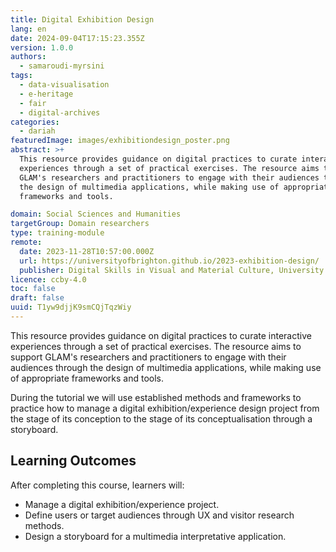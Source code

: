 ```yaml
---
title: Digital Exhibition Design
lang: en
date: 2024-09-04T17:15:23.355Z
version: 1.0.0
authors:
  - samaroudi-myrsini
tags:
  - data-visualisation
  - e-heritage
  - fair
  - digital-archives
categories:
  - dariah
featuredImage: images/exhibitiondesign_poster.png
abstract: >+
  This resource provides guidance on digital practices to curate interactive
  experiences through a set of practical exercises. The resource aims to support
  GLAM's researchers and practitioners to engage with their audiences through
  the design of multimedia applications, while making use of appropriate
  frameworks and tools.

domain: Social Sciences and Humanities
targetGroup: Domain researchers
type: training-module
remote:
  date: 2023-11-28T10:57:00.000Z
  url: https://universityofbrighton.github.io/2023-exhibition-design/
  publisher: Digital Skills in Visual and Material Culture, University of Brighton
licence: ccby-4.0
toc: false
draft: false
uuid: T1yw9djjK9smCQjTqzWiy
---
```


This resource provides guidance on digital practices to curate interactive experiences through a set of practical exercises. The resource aims to support GLAM's researchers and practitioners to engage with their audiences through the design of multimedia applications, while making use of appropriate frameworks and tools.

During the tutorial we will use established methods and frameworks to practice how to manage a digital exhibition/experience design project from the stage of its conception to the stage of its conceptualisation through a storyboard.

## **Learning Outcomes**

After completing this course, learners will:

* Manage a digital exhibition/experience project.
* Define users or target audiences through UX and visitor research methods.
* Design a storyboard for a multimedia interpretative application.

<ExternalResource title="Interested in learning more?" subtitle="Check out the tutorial: Digital Exhibition Design" url="https://universityofbrighton.github.io/2023-exhibition-design/" />
